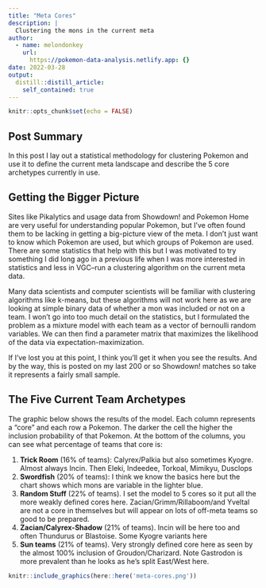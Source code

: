 ```yaml
---
title: "Meta Cores"
description: |
  Clustering the mons in the current meta
author:
  - name: melondonkey
    url:
      https://pokemon-data-analysis.netlify.app: {}
date: 2022-03-28
output:
  distill::distill_article:
    self_contained: true
---
```



```r
knitr::opts_chunk$set(echo = FALSE)
```

## Post Summary

In this post I lay out a statistical methodology for clustering Pokemon and use it to define the current meta landscape and describe the 5 core archetypes currently in use.


## Getting the Bigger Picture

Sites like Pikalytics and usage data from Showdown! and Pokemon Home are very useful for understanding popular Pokemon, but I've often found them to be lacking in getting a big-picture view of the meta.  I don't just want to know which Pokemon are used, but which groups of Pokemon are used.  There are some statistics that help with this but I was motivated to try something I did long ago in a previous life when I was more interested in statistics and less in VGC--run a clustering algorithm on the current meta data.

Many data scientists and computer scientists will be familiar with clustering algorithms like k-means, but these algorithms will not work here as we are looking at simple binary data of whether a mon was included or not on a team.  I won't go into too much detail on the statistics, but I formulated the problem as a mixture model with each team as a vector of bernoulli random variables.  We can then find a parameter matrix that maximizes the likelihood of the data via expectation-maximization. 

If I've lost you at this point, I think you'll get it when you see the results.  And by the way, this is posted on my last 200 or so Showdown! matches so take it represents a fairly small sample.  


## The Five Current Team Archetypes

The graphic below shows the results of the model.  Each column represents a "core" and each row a Pokemon.  The darker the cell the higher the inclusion probability of that Pokemon. At the bottom of the columns, you can see what percentage of teams that core is:


1.  **Trick Room** (16% of teams):  Calyrex/Palkia but also sometimes Kyogre.  Almost always Incin.  Then Eleki, Indeedee, Torkoal, Mimikyu, Dusclops
2.  **Swordfish** (20% of teams):   I think we know the basics here but the chart shows which mons are variable in the lighter blue.
3.  **Random Stuff** (22% of teams).  I set the model to 5 cores so it put all the more weakly defined cores here.  Zacian/Grimm/Rillaboom/and Yveltal are not a core in themselves but will appear on lots of off-meta teams so good to be prepared.
4.  **Zacian/Calyrex-Shadow** (21% of teams).  Incin will be here too and often Thundurus or Blastoise.  Some Kyogre variants here
5.  **Sun teams** (21% of teams).  Very strongly defined core here as seen by the almost 100% inclusion of Groudon/Charizard.  Note Gastrodon is more prevalent than he looks as he's split East/West here.  

```r
knitr::include_graphics(here::here('meta-cores.png'))
```

